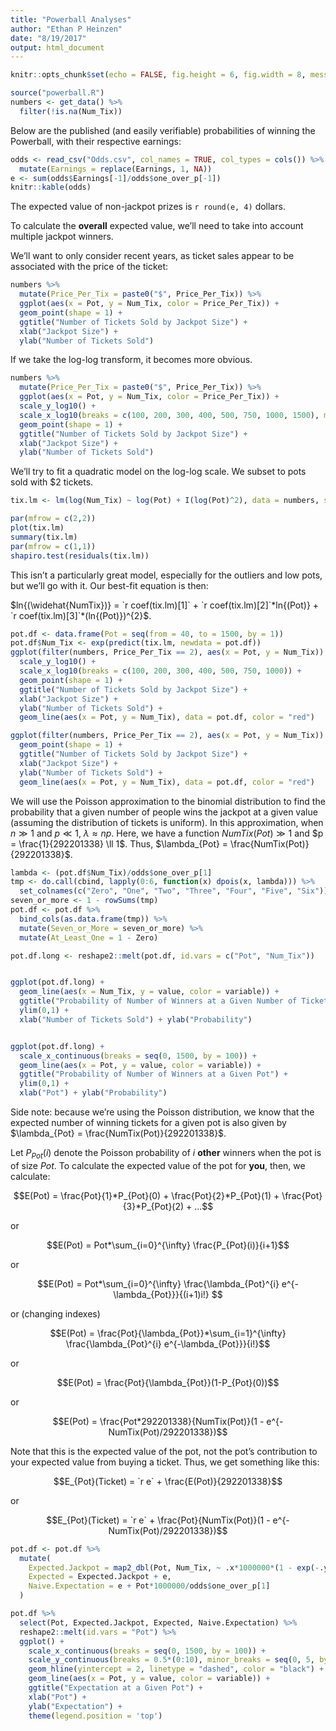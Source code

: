 ```yaml
---
title: "Powerball Analyses"
author: "Ethan P Heinzen"
date: "8/19/2017"
output: html_document
---
```


```r
knitr::opts_chunk$set(echo = FALSE, fig.height = 6, fig.width = 8, message = FALSE, warning = FALSE)
```

```r
source("powerball.R")
numbers <- get_data() %>% 
  filter(!is.na(Num_Tix))
```

Below are the published (and easily verifiable) probabilities of winning the Powerball,
with their respective earnings:

```r
odds <- read_csv("Odds.csv", col_names = TRUE, col_types = cols()) %>% 
  mutate(Earnings = replace(Earnings, 1, NA))
e <- sum(odds$Earnings[-1]/odds$one_over_p[-1])
knitr::kable(odds)
```

The expected value of non-jackpot prizes is `r round(e, 4)` dollars.


To calculate the **overall** expected value, 
we'll need to take into account multiple jackpot winners.

We'll want to only consider recent years, as ticket sales appear to be associated with the
price of the ticket:

```r
numbers %>% 
  mutate(Price_Per_Tix = paste0("$", Price_Per_Tix)) %>% 
  ggplot(aes(x = Pot, y = Num_Tix, color = Price_Per_Tix)) +
  geom_point(shape = 1) +
  ggtitle("Number of Tickets Sold by Jackpot Size") +
  xlab("Jackpot Size") +
  ylab("Number of Tickets Sold")
```

If we take the log-log transform, it becomes more obvious.

```r
numbers %>% 
  mutate(Price_Per_Tix = paste0("$", Price_Per_Tix)) %>% 
  ggplot(aes(x = Pot, y = Num_Tix, color = Price_Per_Tix)) +
  scale_y_log10() +
  scale_x_log10(breaks = c(100, 200, 300, 400, 500, 750, 1000, 1500), minor_breaks = NULL) +
  geom_point(shape = 1) +
  ggtitle("Number of Tickets Sold by Jackpot Size") +
  xlab("Jackpot Size") +
  ylab("Number of Tickets Sold")
```

We'll try to fit a quadratic model on the log-log scale. We subset to pots sold with $2 tickets.

```r
tix.lm <- lm(log(Num_Tix) ~ log(Pot) + I(log(Pot)^2), data = numbers, subset = Price_Per_Tix == 2)
```

```r
par(mfrow = c(2,2))
plot(tix.lm)
summary(tix.lm)
par(mfrow = c(1,1))
shapiro.test(residuals(tix.lm))

```

This isn't a particularly great model, especially for the outliers and low pots, but we'll go with it.
Our best-fit equation is then:

$ln{(\widehat{NumTix})} = `r coef(tix.lm)[1]` + `r coef(tix.lm)[2]`*ln{(Pot)} + `r coef(tix.lm)[3]`*(ln{(Pot)})^{2}$.

```r
pot.df <- data.frame(Pot = seq(from = 40, to = 1500, by = 1))
pot.df$Num_Tix <- exp(predict(tix.lm, newdata = pot.df))
ggplot(filter(numbers, Price_Per_Tix == 2), aes(x = Pot, y = Num_Tix)) +
  scale_y_log10() +
  scale_x_log10(breaks = c(100, 200, 300, 400, 500, 750, 1000)) +
  geom_point(shape = 1) +
  ggtitle("Number of Tickets Sold by Jackpot Size") +
  xlab("Jackpot Size") +
  ylab("Number of Tickets Sold") +
  geom_line(aes(x = Pot, y = Num_Tix), data = pot.df, color = "red")

ggplot(filter(numbers, Price_Per_Tix == 2), aes(x = Pot, y = Num_Tix)) +
  geom_point(shape = 1) +
  ggtitle("Number of Tickets Sold by Jackpot Size") +
  xlab("Jackpot Size") +
  ylab("Number of Tickets Sold") +
  geom_line(aes(x = Pot, y = Num_Tix), data = pot.df, color = "red")
```

We will use the Poisson approximation to the binomial distribution to find the probability
that a given number of people wins the jackpot at a given value (assuming the distribution
of tickets is uniform). In this approximation, when $n \gg 1$ and $p \ll 1$, $\lambda \approx np$.
Here, we have a function $NumTix(Pot) \gg 1$ and $p = \frac{1}{292201338} \ll 1$.
Thus, $\lambda_{Pot} = \frac{NumTix(Pot)}{292201338}$.

```r
lambda <- (pot.df$Num_Tix)/odds$one_over_p[1]
tmp <- do.call(cbind, lapply(0:6, function(x) dpois(x, lambda))) %>% 
  set_colnames(c("Zero", "One", "Two", "Three", "Four", "Five", "Six"))
seven_or_more <- 1 - rowSums(tmp)
pot.df <- pot.df %>% 
  bind_cols(as.data.frame(tmp)) %>% 
  mutate(Seven_or_More = seven_or_more) %>% 
  mutate(At_Least_One = 1 - Zero)

pot.df.long <- reshape2::melt(pot.df, id.vars = c("Pot", "Num_Tix"))


ggplot(pot.df.long) +
  geom_line(aes(x = Num_Tix, y = value, color = variable)) +
  ggtitle("Probability of Number of Winners at a Given Number of Tickets Sold") +
  ylim(0,1) +
  xlab("Number of Tickets Sold") + ylab("Probability")


ggplot(pot.df.long) +
  scale_x_continuous(breaks = seq(0, 1500, by = 100)) +
  geom_line(aes(x = Pot, y = value, color = variable)) +
  ggtitle("Probability of Number of Winners at a Given Pot") +
  ylim(0,1) +
  xlab("Pot") + ylab("Probability")
```

Side note: because we're using the Poisson distribution, we know that the expected
number of winning tickets for a given pot is also given by
$\lambda_{Pot} = \frac{NumTix(Pot)}{292201338}$.

Let $P_{Pot}(i)$ denote the Poisson probability of $i$ **other** winners when the pot is of size $Pot$.
To calculate the expected value of the pot for **you**, then, we calculate:

$$E(Pot) = \frac{Pot}{1}*P_{Pot}(0) + \frac{Pot}{2}*P_{Pot}(1) + \frac{Pot}{3}*P_{Pot}(2) + ...$$

or

$$E(Pot) = Pot*\sum_{i=0}^{\infty} \frac{P_{Pot}(i)}{i+1}$$

or

$$E(Pot) = Pot*\sum_{i=0}^{\infty} \frac{\lambda_{Pot}^{i} e^{-\lambda_{Pot}}}{(i+1)i!} $$

or (changing indexes)

$$E(Pot) = \frac{Pot}{\lambda_{Pot}}*\sum_{i=1}^{\infty} \frac{\lambda_{Pot}^{i} e^{-\lambda_{Pot}}}{i!}$$

or

$$E(Pot) = \frac{Pot}{\lambda_{Pot}}(1-P_{Pot}(0))$$

or

$$E(Pot) = \frac{Pot*292201338}{NumTix(Pot)}(1 - e^{-NumTix(Pot)/292201338})$$

Note that this is
the expected value of the pot, not the pot's contribution to your expected
value from buying a ticket. Thus, we get something like this:

$$E_{Pot}(Ticket) = `r e` + \frac{E(Pot)}{292201338}$$

or

$$E_{Pot}(Ticket) = `r e` + \frac{Pot}{NumTix(Pot)}(1 - e^{-NumTix(Pot)/292201338})$$

```r
pot.df <- pot.df %>%
  mutate(
    Expected.Jackpot = map2_dbl(Pot, Num_Tix, ~ .x*1000000*(1 - exp(-.y/odds$one_over_p[1]))/.y),
    Expected = Expected.Jackpot + e,
    Naive.Expectation = e + Pot*1000000/odds$one_over_p[1]
  )

pot.df %>% 
  select(Pot, Expected.Jackpot, Expected, Naive.Expectation) %>% 
  reshape2::melt(id.vars = "Pot") %>% 
  ggplot() +
    scale_x_continuous(breaks = seq(0, 1500, by = 100)) +
    scale_y_continuous(breaks = 0.5*(0:10), minor_breaks = seq(0, 5, by = 0.1)) +
    geom_hline(yintercept = 2, linetype = "dashed", color = "black") +
    geom_line(aes(x = Pot, y = value, color = variable)) +
    ggtitle("Expectation at a Given Pot") +
    xlab("Pot") +
    ylab("Expectation") +
    theme(legend.position = 'top')
```
